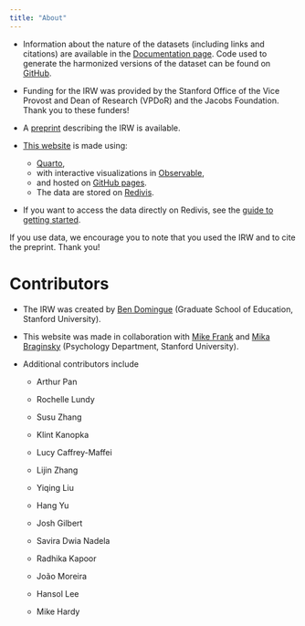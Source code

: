 ```yaml
---
title: "About"
---
```


* Information about the nature of the datasets (including links and citations) are available in the [Documentation page](docs.qmd). Code used to generate the harmonized versions of the dataset can be found on [GitHub](https://github.com/ben-domingue/irw).

* Funding for the IRW was provided by the Stanford Office of the Vice Provost and Dean of Research (VPDoR) and the Jacobs Foundation. Thank you to these funders!

* A [preprint](https://osf.io/preprints/psyarxiv/7bd54/) describing the IRW is available.

* [This website](https://github.com/langcog/irw_site) is made using:
  + [Quarto](https://quarto.org/),
  + with interactive visualizations in [Observable](https://observablehq.com/),
  + and hosted on [GitHub pages](https://docs.github.com/en/pages/getting-started-with-github-pages/about-github-pages).
  + The data are stored on [Redivis](https://redivis.com/).

* If you want to access the data directly on Redivis, see the [guide to getting started](https://docs.redivis.com/guides/getting-started).


If you use data, we encourage you to note that you used the IRW and to cite the preprint. Thank you!

# Contributors

* The IRW was created by [Ben Domingue](https://profiles.stanford.edu/benjamin-domingue) (Graduate School of Education, Stanford University). 


* This website was made in collaboration with [Mike Frank](http://web.stanford.edu/~mcfrank/) and [Mika Braginsky](https://mikabr.io/) (Psychology Department, Stanford University).


* Additional contributors include 

  + Arthur Pan

  + Rochelle Lundy

  + Susu Zhang

  + Klint Kanopka

  + Lucy Caffrey-Maffei

  + Lijin Zhang

  + Yiqing Liu

  + Hang Yu

  + Josh Gilbert

  + Savira Dwia Nadela

  + Radhika Kapoor

  + João Moreira

  + Hansol Lee

  + Mike Hardy
